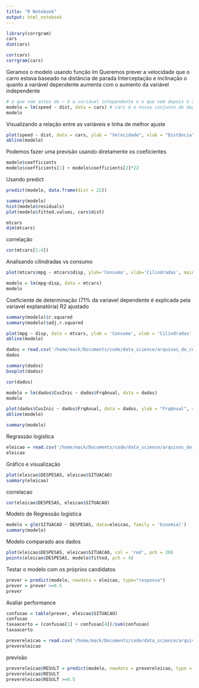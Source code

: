 ```yaml
---
title: "R Notebook"
output: html_notebook
---
```


```r
library(corrgram)
cars
dim(cars)
```

```r
cor(cars)
corrgram(cars)
```


Geramos o modelo usando função lm
Queremos prever a velocidade que o carro estava baseado na distância de parada 
Interceptação e inclinação o quanto a variável dependente aumenta com o aumento da variável independente 
```r
# o que vem antes de ~ é a variável intependente e o que vem depois é a distância 
modelo = lm(speed ~ dist, data = cars) # cars é o nosso conjunto de dados
modelo
```

Visualizando a relação entre as variáveis e linha de melhor ajuste
```r
plot(speed ~ dist, data = cars, ylab = "Velocidade", xlab = "Distância", main = "Carros")
abline(modelo)
```


Podemos fazer uma previsão usando diretamente os coeficientes
```r
modelo$coefficients
modelo$coefficients[1] + modelo$coefficients[2]*22  
```


Usando predict
```r
predict(modelo, data.frame(dist = 22))
```


```r
summary(modelo)
hist(modelo$residuals)
plot(modelo$fitted.values, cars$dist)
```



```r
mtcars
dim(mtcars)
```
correlação
```r
cor(mtcars[1:4])
```


Analisando cilindradas vs consumo
```r
plot(mtcars$mpg ~ mtcars$disp, ylab='Consumo', xlab='Cilindradas', main='Carros')
```



```r
modelo = lm(mpg~disp, data = mtcars)
modelo
```

Coeficiente de determinação (71% da variavel dependente é explicada pela variavel explanatória) R2 ajustado
```r
summary(modelo)$r.squared
summary(modelo)$adj.r.squared
```


```r
plot(mpg ~ disp, data = mtcars, ylab = 'Consumo', xlab = 'Cilindradas', main = 'Carros')
abline(modelo)
```



```r
dados = read.csv('/home/mack/Documents/code/data_science/arquivos_do_curso/21.Pr tica em R/dados/slr12.csv', sep=';')
dados
```


```r
summary(dados)
boxplot(dados)
```

```r
cor(dados)
```



```r
modelo = lm(dados$CusInic ~ dados$FrqAnual, data = dados)
modelo
```

```r
plot(dados$CusInic ~ dados$FrqAnual, data = dados, ylab = "FrqAnual", xlab = "CusInic", main = '')
abline(modelo)
```


```r
summary(modelo)
```


Regrassão logistica
```r
eleicao = read.csv('/home/mack/Documents/code/data_science/arquivos_do_curso/24.Pr tica em R/dados/Eleicao.csv', sep = ';', header = T)
eleicao
```

Gráfico e visualização
```r
plot(eleicao$DESPESAS, eleicao$SITUACAO)
summary(eleicao)
```

correlacao
```r
cor(eleicao$DESPESAS, eleicao$SITUACAO)
```

Modelo de Regressão logística
```r
modelo = glm(SITUACAO ~ DESPESAS, data=eleicao, family = 'binomial')
summary(modelo)
```

Modelo comparado aos dados
```r
plot(eleicao$DESPESAS, eleicao$SITUACAO, col = 'red', pch = 20)
points(eleicao$DESPESAS, modelo$fitted, pch = 4)
```
Testar o modelo com os próprios candidatos
```r
prever = predict(modelo, newdata = eleicao, type="response")
prever = prever >=0.5
prever
```
Avaliar performance
```r
confusao = table(prever, eleicao$SITUACAO)
confusao
taxaacerto = (confusao[1] + confusao[4])/sum(confusao)
taxaacerto
```

```r
prevereleicao = read.csv('/home/mack/Documents/code/data_science/arquivos_do_curso/24.Pr tica em R/dados/NovosCandidatos.csv', sep = ';')
prevereleicao
```


previsão
```r
prevereleicao$RESULT = predict(modelo, newdata = prevereleicao, type = 'response')
prevereleicao$RESULT
prevereleicao$RESULT >=0.5
```

